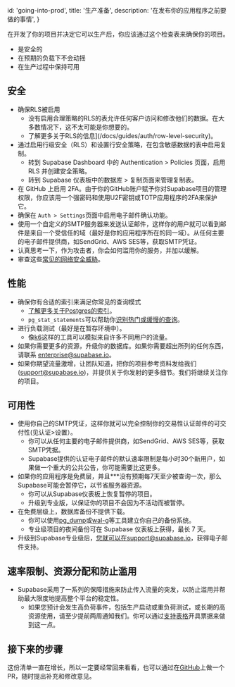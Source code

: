 
  id: 'going-into-prod',
  title: '生产准备',
  description: '在发布你的应用程序之前要做的事情',
}

在开发了你的项目并决定它可以生产后，你应该通过这个检查表来确保你的项目。

- 是安全的
- 在预期的负载下不会动摇
- 在生产过程中保持可用

## 安全

- 确保RLS被启用
  - 没有启用合理策略的RLS的表允许任何客户访问和修改他们的数据。在大多数情况下，这不太可能是你想要的。
  - 了解更多关于RLS的信息](/docs/guides/auth/row-level-security)。
- 通过启用行级安全（RLS）和设置行安全策略，在包含敏感数据的表中启用复制。
  - 转到 Supabase Dashboard 中的 Authentication > Policies 页面，启用 RLS 并创建安全策略。
  - 转到 Supabase 仪表板中的数据库 > 复制页面来管理复制表。
- 在 GitHub 上启用 2FA。由于你的GitHub账户赋予你对Supabase项目的管理权限，你应该用一个强密码和使用U2F密钥或TOTP应用程序的2FA来保护它。
- 确保在 `Auth > Settings`页面中启用电子邮件确认功能。
- 使用一个自定义的SMTP服务器来发送认证邮件，这样你的用户就可以看到邮件是来自一个受信任的域（最好是你的应用程序所在的同一域）。从任何主要的电子邮件提供商，如SendGrid、AWS SES等，获取SMTP凭证。
- 认真思考一下，作为攻击者，你会如何滥用你的服务，并加以缓解。
- 审查这些[常见的网络安全威胁](https://auth0.com/docs/security/prevent-threats)。

## 性能

- 确保你有合适的索引来满足你常见的查询模式
  - [了解更多关于Postgres的索引](https://www.enterprisedb.com/postgres-tutorials/overview-postgresql-indexes)。
  - `pg_stat_statements`可以帮助你[识别热门或缓慢的查询](https://www.virtual-dba.com/blog/postgresql-performance-identifying-hot-and-slow-queries/)。
- 进行负载测试（最好是在暂存环境中）。
  - 像[k6](https://k6.io/)这样的工具可以模拟来自许多不同用户的流量。
- 如果你需要更多的资源，升级你的数据库。如果你需要超出所列的任何东西，请联系 enterprise@supabase.io。
- 如果你期望流量激增，让团队知道，把你的项目参考资料发给我们(support@supabase.io)，并提供关于你发射的更多细节。我们将继续关注你的项目。

## 可用性

- 使用你自己的SMTP凭证，这样你就可以完全控制你的交易性认证邮件的可交付性(见认证>设置）。
  - 你可以从任何主要的电子邮件提供商，如SendGrid、AWS SES等，获取SMTP凭据。
  - Supabase提供的认证电子邮件的默认速率限制是每小时30个新用户，如果做一个重大的公共公告，你可能需要比这更多。
- 如果你的应用程序是免费层，并且***没有预期每7天至少被查询一次，那么Supabase可能会暂停它，以节省服务器资源。
  - 你可以从Supabase仪表板上恢复暂停的项目。
  - 升级到专业版，以保证你的项目不会因为不活动而被暂停。
- 在免费层级上，数据库备份不提供下载。
  - 你可以使用[pg_dump](https://www.postgresqltutorial.com/postgresql-backup-database/)或[wal-g](https://github.com/wal-g/wal-g)等工具建立你自己的备份系统。
  - 专业级项目的夜间备份可在 Supabase 仪表板上获得，最长 7 天。
- 升级到Supabase专业级后，您就可以在support@supabase.io，获得电子邮件支持。

## 速率限制、资源分配和防止滥用

- Supabase采用了一系列的保障措施来防止传入流量的突发，以防止滥用并帮助最大限度地提高整个平台的稳定性。
  - 如果您预计会发生高负荷事件，包括生产启动或重负荷测试，或长期的高资源使用，请至少提前两周通知我们。你可以通过[支持表格](https://app.supabase.com/support/new)开具票据来做到这一点。

## 接下来的步骤

这份清单一直在增长，所以一定要经常回来看看，也可以通过在[GitHub](https://github.com/supabase/supabase)上做一个PR，随时提出补充和修改意见。


